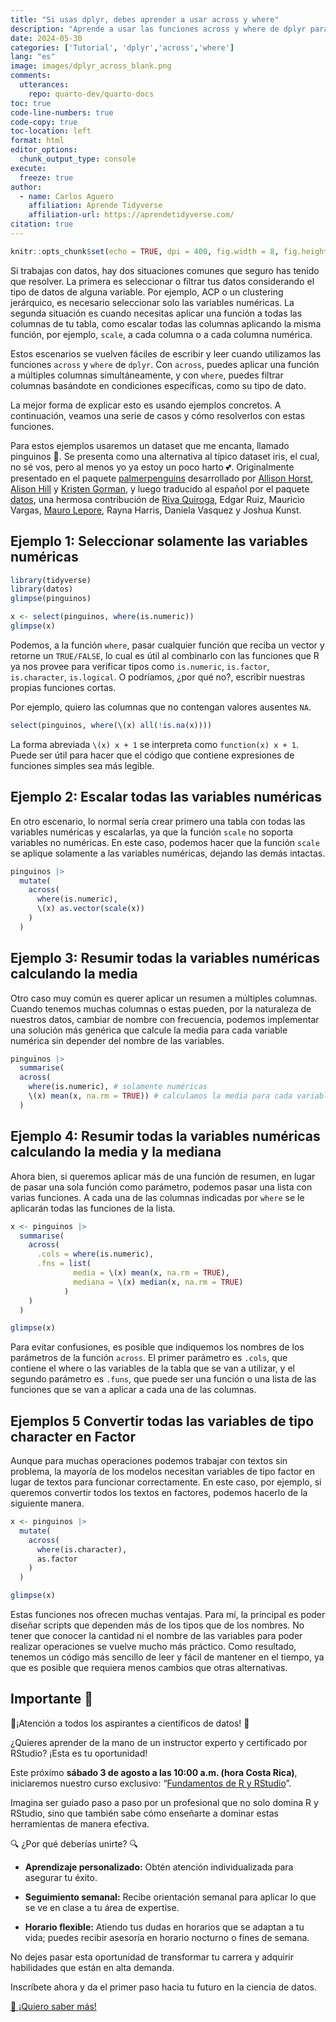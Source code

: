 ```yaml
---
title: "Si usas dplyr, debes aprender a usar across y where"
description: "Aprende a usar las funciones across y where de dplyr para realizar operaciones en múltiples columnas de manera eficiente. Estas herramientas mejoran la manipulación y el procesamiento de datos en R."
date: 2024-05-30
categories: ['Tutorial', 'dplyr','across','where']
lang: "es"
image: images/dplyr_across_blank.png
comments:
  utterances:
    repo: quarto-dev/quarto-docs
toc: true
code-line-numbers: true
code-copy: true
toc-location: left
format: html
editor_options: 
  chunk_output_type: console
execute: 
  freeze: true
author:
  - name: Carlos Aguero
    affiliation: Aprende Tidyverse
    affiliation-url: https://aprendetidyverse.com/
citation: true
---
```


```r
knitr::opts_chunk$set(echo = TRUE, dpi = 400, fig.width = 8, fig.height = 6)
```

Si trabajas con datos, hay dos situaciones comunes que seguro has tenido que resolver. La primera es seleccionar o filtrar tus datos considerando el tipo de datos de alguna variable. Por ejemplo, ACP o un clustering jerárquico, es necesario seleccionar solo las variables numéricas. La segunda situación es cuando necesitas aplicar una función a todas las columnas de tu tabla, como escalar todas las columnas aplicando la misma función, por ejemplo, `scale`, a cada columna o a cada columna numérica.

Estos escenarios se vuelven fáciles de escribir y leer cuando utilizamos las funciones `across` y `where` de `dplyr`. Con `across`, puedes aplicar una función a múltiples columnas simultáneamente, y con `where`, puedes filtrar columnas basándote en condiciones específicas, como su tipo de dato.

La mejor forma de explicar esto es usando ejemplos concretos. A continuación, veamos una serie de casos y cómo resolverlos con estas funciones.

Para estos ejemplos usaremos un dataset que me encanta, llamado pinguinos 🐧. Se presenta como una alternativa al típico dataset iris, el cual, no sé vos, pero al menos yo ya estoy un poco harto 💕. Originalmente presentado en el paquete [palmerpenguins](https://allisonhorst.github.io/palmerpenguins/) desarrollado por [Allison Horst](https://orcid.org/0000-0002-6047-5564), [Alison Hill](https://orcid.org/0000-0002-8082-1890) y [Kristen Gorman](https://orcid.org/0000-0002-0258-9264), y luego traducido al español por el paquete [datos](https://cran.r-project.org/web/packages/datos/index.html), una hermosa contribución de [Riva Quiroga](https://orcid.org/0000-0002-1147-4135), Edgar Ruiz, Mauricio Vargas, [Mauro Lepore](https://orcid.org/0000-0002-1986-7988), Rayna Harris, Daniela Vasquez y Joshua Kunst.

## Ejemplo 1: Seleccionar solamente las variables numéricas


```r
library(tidyverse)
library(datos)
glimpse(pinguinos)
```

```r
x <- select(pinguinos, where(is.numeric))
glimpse(x)
```

Podemos, a la función `where`, pasar cualquier función que reciba un vector y retorne un `TRUE/FALSE`, lo cual es útil al combinarlo con las funciones que R ya nos provee para verificar tipos como `is.numeric`, `is.factor`, `is.character`, `is.logical`. O podríamos, ¿por qué no?, escribir nuestras propias funciones cortas.

Por ejemplo, quiero las columnas que no contengan valores ausentes `NA`.

```r
select(pinguinos, where(\(x) all(!is.na(x))))
```

::: {.column-margin}
La forma abreviada `\(x) x + 1` se interpreta como `function(x) x + 1`. Puede ser útil para hacer que el código que contiene expresiones de funciones simples sea más legible.
:::

## Ejemplo 2: Escalar todas las variables numéricas

En otro escenario, lo normal sería crear primero una tabla con todas las variables numéricas y escalarlas, ya que la función `scale` no soporta variables no numéricas. En este caso, podemos hacer que la función `scale` se aplique solamente a las variables numéricas, dejando las demás intactas.

```r
pinguinos |> 
  mutate(
    across(
      where(is.numeric),
      \(x) as.vector(scale(x))
    )
  )
```

## Ejemplo 3: Resumir todas la variables numéricas calculando la media

Otro caso muy común es querer aplicar un resumen a múltiples columnas. Cuando tenemos muchas columnas o estas pueden, por la naturaleza de nuestros datos, cambiar de nombre con frecuencia, podemos implementar una solución más genérica que calcule la media para cada variable numérica sin depender del nombre de las variables.

```r
pinguinos |> 
  summarise(
  across(
    where(is.numeric), # solamente numéricas
    \(x) mean(x, na.rm = TRUE)) # calculamos la media para cada variable
  )
```

## Ejemplo 4: Resumir todas la variables numéricas calculando la media y la mediana

Ahora bien, si queremos aplicar más de una función de resumen, en lugar de pasar una sola función como parámetro, podemos pasar una lista con varias funciones. A cada una de las columnas indicadas por `where` se le aplicarán todas las funciones de la lista.

```r
x <- pinguinos |> 
  summarise(
    across(
      .cols = where(is.numeric),
      .fns = list(
              media = \(x) mean(x, na.rm = TRUE),
              mediana = \(x) median(x, na.rm = TRUE)
            )
    )
  )

glimpse(x)
```


::: {.column-margin}
Para evitar confusiones, es posible que indiquemos los nombres de los parámetros de la función `across`. El primer parámetro es `.cols`, que contiene el where o las variables de la tabla que se van a utilizar, y el segundo parámetro es `.funs`, que puede ser una función o una lista de las funciones que se van a aplicar a cada una de las columnas.
:::


## Ejemplos 5 Convertir todas las variables de tipo character en Factor

Aunque para muchas operaciones podemos trabajar con textos sin problema, la mayoría de los modelos necesitan variables de tipo factor en lugar de textos para funcionar correctamente. En este caso, por ejemplo, si queremos convertir todos los textos en factores, podemos hacerlo de la siguiente manera.

```r
x <- pinguinos |> 
  mutate(
    across(
      where(is.character),
      as.factor
    )
  )

glimpse(x)
```


Estas funciones nos ofrecen muchas ventajas. Para mí, la principal es poder diseñar scripts que dependen más de los tipos que de los nombres. No tener que conocer la cantidad ni el nombre de las variables para poder realizar operaciones se vuelve mucho más práctico. Como resultado, tenemos un código más sencillo de leer y fácil de mantener en el tiempo, ya que es posible que requiera menos cambios que otras alternativas.

::: {.callout-warning}
## Importante 🚨

🚀¡Atención a todos los aspirantes a científicos de datos! 🚀

¿Quieres aprender de la mano de un instructor experto y certificado por RStudio? ¡Esta es tu oportunidad!

Este próximo **sábado 3 de agosto a las 10:00 a.m. (hora Costa Rica)**, iniciaremos nuestro curso exclusivo: "[Fundamentos de R y RStudio](https://aprendetidyverse.com/courses/fundamentos_R.html)".

Imagina ser guiado paso a paso por un profesional que no solo domina R y RStudio, sino que también sabe cómo enseñarte a dominar estas herramientas de manera efectiva.

🔍 ¿Por qué deberías unirte? 🔍

+ **Aprendizaje personalizado:** Obtén atención individualizada para asegurar tu éxito.

+ **Seguimiento semanal:** Recibe orientación semanal para aplicar lo que se ve en clase a tu área de expertise.

+ **Horario flexible:** Atiendo tus dudas en horarios que se adaptan a tu vida; puedes recibir asesoría en horario nocturno o fines de semana.


No dejes pasar esta oportunidad de transformar tu carrera y adquirir habilidades que están en alta demanda.

Inscríbete ahora y da el primer paso hacia tu futuro en la ciencia de datos.

[📖 ¡Quiero saber más!](https://aprendetidyverse.com/courses/fundamentos_R.html)

:::
